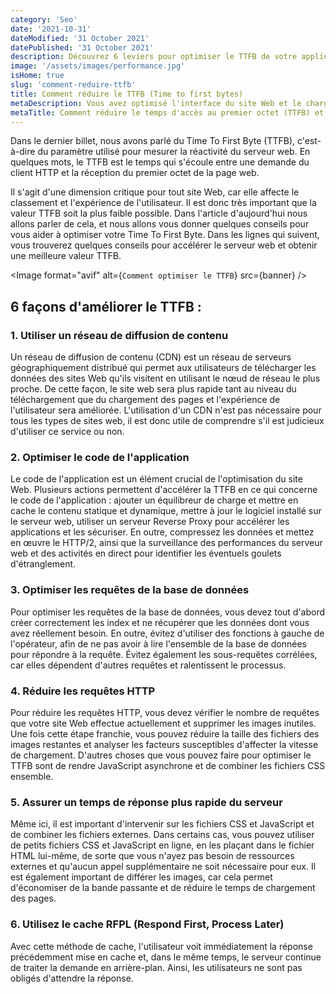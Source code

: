 ```yaml
---
category: 'Seo'
date: '2021-10-31'
dateModified: '31 October 2021'
datePublished: '31 October 2021'
description: Découvrez 6 leviers pour optimiser le TTFB de votre application web ou de votre site internet.
image: '/assets/images/performance.jpg'
isHome: true
slug: 'comment-reduire-ttfb'
title: Comment réduire le TTFB (Time to first bytes)
metaDescription: Vous avez optimisé l'interface du site Web et le chargement est toujours lent ? Il est temps d'examiner le temps de chargement du premier octet (TTFB). Découvrez ce que c'est et comment l'améliorer.
metaTitle: Comment réduire le temps d'accès au premier octet (TTFB) et les temps de réponse des serveurs ?
---
```



Dans le dernier billet, nous avons parlé du Time To First Byte (TTFB), c'est-à-dire du paramètre utilisé pour mesurer la réactivité du serveur web. En quelques mots, le TTFB est le temps qui s'écoule entre une demande du client HTTP et la réception du premier octet de la page web.

Il s'agit d'une dimension critique pour tout site Web, car elle affecte le classement et l'expérience de l'utilisateur. Il est donc très important que la valeur TTFB soit la plus faible possible. Dans l'article d'aujourd'hui nous allons parler de cela, et nous allons vous donner quelques conseils pour vous aider à optimiser votre Time To First Byte. Dans les lignes qui suivent, vous trouverez quelques conseils pour accélérer le serveur web et obtenir une meilleure valeur TTFB.

<Image format="avif" alt={`Comment optimiser le TTFB`} src={banner} />

## 6 façons d'améliorer le TTFB :

### 1. Utiliser un réseau de diffusion de contenu

Un réseau de diffusion de contenu (CDN) est un réseau de serveurs géographiquement distribué qui permet aux utilisateurs de télécharger les données des sites Web qu'ils visitent en utilisant le nœud de réseau le plus proche. De cette façon, le site web sera plus rapide tant au niveau du téléchargement que du chargement des pages et l'expérience de l'utilisateur sera améliorée. L'utilisation d'un CDN n'est pas nécessaire pour tous les types de sites web, il est donc utile de comprendre s'il est judicieux d'utiliser ce service ou non.

### 2. Optimiser le code de l'application

Le code de l'application est un élément crucial de l'optimisation du site Web. Plusieurs actions permettent d'accélérer la TTFB en ce qui concerne le code de l'application : ajouter un équilibreur de charge et mettre en cache le contenu statique et dynamique, mettre à jour le logiciel installé sur le serveur web, utiliser un serveur Reverse Proxy pour accélérer les applications et les sécuriser. En outre, compressez les données et mettez en œuvre le HTTP/2, ainsi que la surveillance des performances du serveur web et des activités en direct pour identifier les éventuels goulets d'étranglement.

### 3. Optimiser les requêtes de la base de données

Pour optimiser les requêtes de la base de données, vous devez tout d'abord créer correctement les index et ne récupérer que les données dont vous avez réellement besoin. En outre, évitez d'utiliser des fonctions à gauche de l'opérateur, afin de ne pas avoir à lire l'ensemble de la base de données pour répondre à la requête. Évitez également les sous-requêtes corrélées, car elles dépendent d'autres requêtes et ralentissent le processus.

### 4. Réduire les requêtes HTTP

Pour réduire les requêtes HTTP, vous devez vérifier le nombre de requêtes que votre site Web effectue actuellement et supprimer les images inutiles. Une fois cette étape franchie, vous pouvez réduire la taille des fichiers des images restantes et analyser les facteurs susceptibles d'affecter la vitesse de chargement. D'autres choses que vous pouvez faire pour optimiser le TTFB sont de rendre JavaScript asynchrone et de combiner les fichiers CSS ensemble.

### 5. Assurer un temps de réponse plus rapide du serveur

Même ici, il est important d'intervenir sur les fichiers CSS et JavaScript et de combiner les fichiers externes. Dans certains cas, vous pouvez utiliser de petits fichiers CSS et JavaScript en ligne, en les plaçant dans le fichier HTML lui-même, de sorte que vous n'ayez pas besoin de ressources externes et qu'aucun appel supplémentaire ne soit nécessaire pour eux. Il est également important de différer les images, car cela permet d'économiser de la bande passante et de réduire le temps de chargement des pages.

### 6. Utilisez le cache RFPL (Respond First, Process Later)

Avec cette méthode de cache, l'utilisateur voit immédiatement la réponse précédemment mise en cache et, dans le même temps, le serveur continue de traiter la demande en arrière-plan. Ainsi, les utilisateurs ne sont pas obligés d'attendre la réponse.
